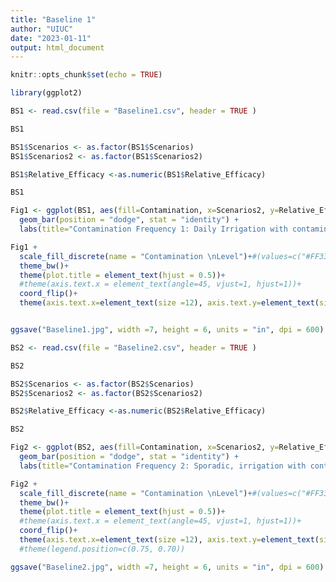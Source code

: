 ```yaml
---
title: "Baseline 1"
author: "UIUC"
date: "2023-01-11"
output: html_document
---
```


```r
knitr::opts_chunk$set(echo = TRUE)
```

```r

library(ggplot2)

BS1 <- read.csv(file = "Baseline1.csv", header = TRUE )

BS1

BS1$Scenarios <- as.factor(BS1$Scenarios)
BS1$Scenarios2 <- as.factor(BS1$Scenarios2)

BS1$Relative_Efficacy <-as.numeric(BS1$Relative_Efficacy)

BS1

Fig1 <- ggplot(BS1, aes(fill=Contamination, x=Scenarios2, y=Relative_Efficacy)) + 
  geom_bar(position = "dodge", stat = "identity") + 
  labs(title="Contamination Frequency 1: Daily Irrigation with contaminated water", y="Relative Efficacy: Endpoint Oocyst", x="Sampling Scenario")

Fig1 + 
  scale_fill_discrete(name = "Contamination \nLevel")+#(values=c("#FF3366","#99CCFF")) +
  theme_bw()+
  theme(plot.title = element_text(hjust = 0.5))+
  #theme(axis.text.x = element_text(angle=45, vjust=1, hjust=1))+
  coord_flip()+
  theme(axis.text.x=element_text(size =12), axis.text.y=element_text(size =12),axis.title = element_text(size = 12))


ggsave("Baseline1.jpg", width =7, height = 6, units = "in", dpi = 600)


```

```r

BS2 <- read.csv(file = "Baseline2.csv", header = TRUE )

BS2

BS2$Scenarios <- as.factor(BS2$Scenarios)
BS2$Scenarios2 <- as.factor(BS2$Scenarios2)

BS2$Relative_Efficacy <-as.numeric(BS2$Relative_Efficacy)

BS2

Fig2 <- ggplot(BS2, aes(fill=Contamination, x=Scenarios2, y=Relative_Efficacy)) + 
  geom_bar(position = "dodge", stat = "identity") + 
  labs(title="Contamination Frequency 2: Sporadic, irrigation with contaminated water\n  once per season", y="Relative Efficacy: Endpoint Oocyst", x="Sampling Scenario")

Fig2 + 
  scale_fill_discrete(name = "Contamination \nLevel")+#(values=c("#FF3366","#99CCFF")) +
  theme_bw()+
  theme(plot.title = element_text(hjust = 0.5))+
  #theme(axis.text.x = element_text(angle=45, vjust=1, hjust=1))+
  coord_flip()+
  theme(axis.text.x=element_text(size =12), axis.text.y=element_text(size =12),axis.title = element_text(size = 12))
  #theme(legend.position=c(0.75, 0.70))

ggsave("Baseline2.jpg", width =7, height = 6, units = "in", dpi = 600)




```


